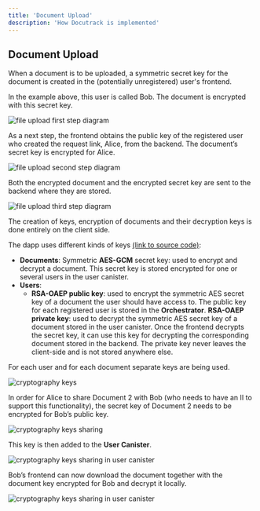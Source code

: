 ```yaml
---
title: 'Document Upload'
description: 'How Docutrack is implemented'
---
```

## Document Upload

When a document is to be uploaded, a symmetric secret key for the document is created in the (potentially unregistered) user's frontend.

In the example above, this user is called Bob. The document is encrypted with this secret key.

![file upload first step diagram](./images/upload_step1.png)

As a next step, the frontend obtains the public key of the registered user who created the request link, Alice, from the backend.
The document’s secret key is encrypted for Alice.

![file upload second step diagram](./images/upload_step2.png)

Both the encrypted document and the encrypted secret key are sent to the backend where they are stored.

![file upload third step diagram](./images/upload_step3.png)

The creation of keys, encryption of documents and their decryption keys is done entirely on the client side.

The dapp uses different kinds of keys [(link to source code)](https://github.com/icp-hub-it/ic-docutrack/blob/main/frontend/src/frontend/src/lib/crypto.js):

- **Documents**: Symmetric **AES-GCM** secret key: used to encrypt and decrypt a document. This secret key is stored encrypted for one or several users in the user canister.
- **Users**:
  - **RSA-OAEP public key**: used to encrypt the symmetric AES secret key of a document the user should have access to. The public key for each registered user is stored in the **Orchestrator**.
  **RSA-OAEP private key**: used to decrypt the symmetric AES secret key of a document stored in the user canister. Once the frontend decrypts the secret key, it can use this key for decrypting the corresponding document stored in the backend. The private key never leaves the client-side and is not stored anywhere else.

For each user and for each document separate keys are being used.

![cryptography keys](./images/crypto-keys.png)

In order for Alice to share Document 2 with Bob (who needs to have an II to support this functionality), the secret key of Document 2 needs to be encrypted for Bob’s public key.

![cryptography keys sharing](./images/crypto-keys-sharing.png)

This key is then added to the **User Canister**.

![cryptography keys sharing in user canister](./images/crypto-keys-sharing-in-user-canister.png)

Bob’s frontend can now download the document together with the document key encrypted for Bob and decrypt it locally.

![cryptography keys sharing in user canister](./images/crypto-keys-sharing-in-user-canister2.png)
